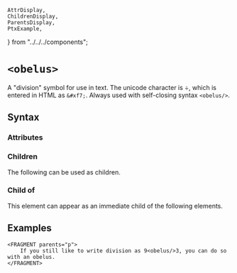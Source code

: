     AttrDisplay,
    ChildrenDisplay,
    ParentsDisplay,
    PtxExample,
} from "../../../components";

# `<obelus>`

A "division" symbol for use in text.
The unicode character is &#xf7;, which is entered in HTML as `&#xf7;`.
Always used with self-closing syntax `<obelus/>`.

## Syntax

### Attributes

<AttrDisplay name="obelus" />

### Children

The following can be used as children.

<ChildrenDisplay name="obelus" />

### Child of

This element can appear as an immediate child of the following elements.

<ParentsDisplay name="obelus" />

## Examples
```ptx-example
<FRAGMENT parents="p">
    If you still like to write division as 9<obelus/>3, you can do so with an obelus.
</FRAGMENT>
```
    
